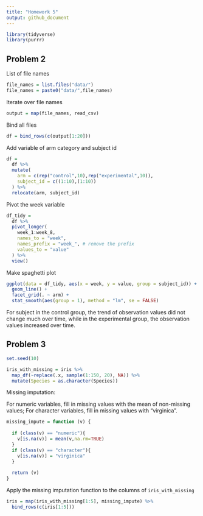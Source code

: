 ```yaml
---
title: "Homework 5"
output: github_document
---
```


```r
library(tidyverse)
library(purrr)
```

## Problem 2

List of file names
```r
file_names = list.files("data/") 
file_names = paste0("data/",file_names)
```


Iterate over file names

```r
output = map(file_names, read_csv) 
```

Bind all files

```r
df = bind_rows(c(output[1:20]))
```

Add variable of arm category and subject id
```r
df = 
  df %>% 
  mutate(
    arm = c(rep("control",10),rep("experimental",10)),
    subject_id = c((1:10),(1:10))
  ) %>% 
  relocate(arm, subject_id)
```

Pivot the week variable

```r
df_tidy =
  df %>% 
  pivot_longer(
    week_1:week_8,
    names_to = "week",
    names_prefix = "week_", # remove the prefix
    values_to = "value"
  ) %>% 
  view()
```


Make spaghetti plot
```r
ggplot(data = df_tidy, aes(x = week, y = value, group = subject_id)) +
  geom_line() +
  facet_grid(. ~ arm) +
  stat_smooth(aes(group = 1), method = "lm", se = FALSE) 
```

For subject in the control group, the trend of observation values did not change much over time, while in the experimental group, the observation values increased over time.

## Problem 3

```r
set.seed(10)

iris_with_missing = iris %>% 
  map_df(~replace(.x, sample(1:150, 20), NA)) %>%
  mutate(Species = as.character(Species)) 
```

Missing imputation:

For numeric variables, fill in missing values with the mean of non-missing values;
For character variables, fill in missing values with "virginica".

```r
missing_impute = function (v) {
  
  if (class(v) == "numeric"){
    v[is.na(v)] = mean(v,na.rm=TRUE)
  }
  if (class(v) == "character"){
    v[is.na(v)] = "virginica"
  }
  
  return (v)
}
```

Apply the missing imputation function to the columns of `iris_with_missing`

```r
iris = map(iris_with_missing[1:5], missing_impute) %>% 
  bind_rows(c(iris[1:5])) 
```



